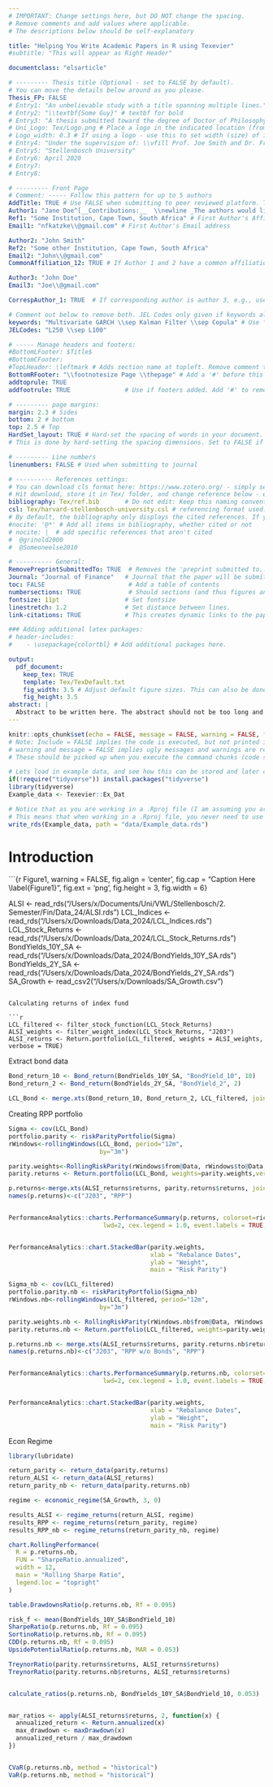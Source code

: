 ```yaml
---
# IMPORTANT: Change settings here, but DO NOT change the spacing.
# Remove comments and add values where applicable.
# The descriptions below should be self-explanatory

title: "Helping You Write Academic Papers in R using Texevier"
#subtitle: "This will appear as Right Header"

documentclass: "elsarticle"

# --------- Thesis title (Optional - set to FALSE by default).
# You can move the details below around as you please.
Thesis_FP: FALSE
# Entry1: "An unbelievable study with a title spanning multiple lines."
# Entry2: "\\textbf{Some Guy}" # textbf for bold
# Entry3: "A thesis submitted toward the degree of Doctor of Philosophy"
# Uni_Logo: Tex/Logo.png # Place a logo in the indicated location (from your root, e.g. defaults to ~/Tex/Logo.png) and uncomment this line. Leave uncommented for no image
# Logo_width: 0.3 # If using a logo - use this to set width (size) of image
# Entry4: "Under the supervision of: \\vfill Prof. Joe Smith and Dr. Frank Smith"
# Entry5: "Stellenbosch University"
# Entry6: April 2020
# Entry7:
# Entry8:

# --------- Front Page
# Comment: ----- Follow this pattern for up to 5 authors
AddTitle: TRUE # Use FALSE when submitting to peer reviewed platform. This will remove author names.
Author1: "Jane Doe^[__Contributions:__  \\newline _The authors would like to thank no institution for money donated to this project. Thank you sincerely._]"  # First Author - note the thanks message displayed as an italic footnote of first page.
Ref1: "Some Institution, Cape Town, South Africa" # First Author's Affiliation
Email1: "nfkatzke\\@gmail.com" # First Author's Email address

Author2: "John Smith"
Ref2: "Some other Institution, Cape Town, South Africa"
Email2: "John\\@gmail.com"
CommonAffiliation_12: TRUE # If Author 1 and 2 have a common affiliation. Works with _13, _23, etc.

Author3: "John Doe"
Email3: "Joe\\@gmail.com"

CorrespAuthor_1: TRUE  # If corresponding author is author 3, e.g., use CorrespAuthor_3: TRUE

# Comment out below to remove both. JEL Codes only given if keywords also given.
keywords: "Multivariate GARCH \\sep Kalman Filter \\sep Copula" # Use \\sep to separate
JELCodes: "L250 \\sep L100"

# ----- Manage headers and footers:
#BottomLFooter: $Title$
#BottomCFooter:
#TopLHeader: \leftmark # Adds section name at topleft. Remove comment to add it.
BottomRFooter: "\\footnotesize Page \\thepage" # Add a '#' before this line to remove footer.
addtoprule: TRUE
addfootrule: TRUE               # Use if footers added. Add '#' to remove line.

# --------- page margins:
margin: 2.3 # Sides
bottom: 2 # bottom
top: 2.5 # Top
HardSet_layout: TRUE # Hard-set the spacing of words in your document. This will stop LaTeX squashing text to fit on pages, e.g.
# This is done by hard-setting the spacing dimensions. Set to FALSE if you want LaTeX to optimize this for your paper.

# --------- Line numbers
linenumbers: FALSE # Used when submitting to journal

# ---------- References settings:
# You can download cls format here: https://www.zotero.org/ - simply search for your institution. You can also edit and save cls formats here: https://editor.citationstyles.org/about/
# Hit download, store it in Tex/ folder, and change reference below - easy.
bibliography: Tex/ref.bib       # Do not edit: Keep this naming convention and location.
csl: Tex/harvard-stellenbosch-university.csl # referencing format used.
# By default, the bibliography only displays the cited references. If you want to change this, you can comment out one of the following:
#nocite: '@*' # Add all items in bibliography, whether cited or not
# nocite: |  # add specific references that aren't cited
#  @grinold2000
#  @Someoneelse2010

# ---------- General:
RemovePreprintSubmittedTo: TRUE  # Removes the 'preprint submitted to...' at bottom of titlepage
Journal: "Journal of Finance"   # Journal that the paper will be submitting to, if RemovePreprintSubmittedTo is set to TRUE.
toc: FALSE                       # Add a table of contents
numbersections: TRUE             # Should sections (and thus figures and tables) be numbered?
fontsize: 11pt                  # Set fontsize
linestretch: 1.2                # Set distance between lines.
link-citations: TRUE            # This creates dynamic links to the papers in reference list.

### Adding additional latex packages:
# header-includes:
#    - \usepackage{colortbl} # Add additional packages here.

output:
  pdf_document:
    keep_tex: TRUE
    template: Tex/TexDefault.txt
    fig_width: 3.5 # Adjust default figure sizes. This can also be done in the chunks of the text.
    fig_height: 3.5
abstract: |
  Abstract to be written here. The abstract should not be too long and should provide the reader with a good understanding what you are writing about. Academic papers are not like novels where you keep the reader in suspense. To be effective in getting others to read your paper, be as open and concise about your findings here as possible. Ideally, upon reading your abstract, the reader should feel he / she must read your paper in entirety.
---
```


<!-- First: Set your default preferences for chunk options: -->

<!-- If you want a chunk's code to be printed, set echo = TRUE. message = FALSE stops R printing ugly package loading details in your final paper too. I also suggest setting warning = FALSE and checking for warnings in R, else you might find ugly warnings in your paper. -->

```r
knitr::opts_chunk$set(echo = FALSE, message = FALSE, warning = FALSE, fig.width = 6, fig.height = 5, fig.pos="H", fig.pos = 'H')
# Note: Include = FALSE implies the code is executed, but not printed in your pdf.
# warning and message = FALSE implies ugly messages and warnings are removed from your pdf.
# These should be picked up when you execute the command chunks (code sections below) in your rmd, not printed in your paper!

# Lets load in example data, and see how this can be stored and later called from your 'data' folder.
if(!require("tidyverse")) install.packages("tidyverse")
library(tidyverse)
Example_data <- Texevier::Ex_Dat

# Notice that as you are working in a .Rproj file (I am assuming you are) - the relative paths of your directories start at your specified root.
# This means that when working in a .Rproj file, you never need to use getwd() - it is assumed as your base root automatically.
write_rds(Example_data, path = "data/Example_data.rds")

```


<!-- ############################## -->
<!-- # Start Writing here: -->
<!-- ############################## -->

# Introduction \label{Introduction}



<!-- The following is a code chunk. It must have its own unique name (after the r), or no name. After the comma follows commands for R which are self-explanatory. By default, the code and messages will not be printed in your pdf, just the output: -->

```{r Figure1,  warning =  FALSE, fig.align = 'center', fig.cap = "Caption Here \\label{Figure1}", fig.ext = 'png', fig.height = 3, fig.width = 6}

ALSI <- read_rds("/Users/x/Documents/Uni/VWL/Stellenbosch/2. Semester/Fin/Data_24/ALSI.rds")
LCL_Indices <- read_rds("/Users/x/Downloads/Data_2024/LCL_Indices.rds")
LCL_Stock_Returns <- read_rds("/Users/x/Downloads/Data_2024/LCL_Stock_Returns.rds")
BondYields_10Y_SA <- read_rds("/Users/x/Downloads/Data_2024/BondYields_10Y_SA.rds")
BondYields_2Y_SA <- read_rds("/Users/x/Downloads/Data_2024/BondYields_2Y_SA.rds")
SA_Growth <- read_csv2("/Users/x/Downloads/SA_Growth.csv")

```

Calculating returns of index fund

```r
LCL_filtered <- filter_stock_function(LCL_Stock_Returns)
ALSI_weights <- filter_weight_index(LCL_Stock_Returns, "J203")
ALSI_returns <- Return.portfolio(LCL_filtered, weights = ALSI_weights, verbose = TRUE)

```

Extract bond data

```r
Bond_return_10 <- Bond_return(BondYields_10Y_SA, "BondYield_10", 10)
Bond_return_2 <- Bond_return(BondYields_2Y_SA, "BondYield_2", 2)

LCL_Bond <- merge.xts(Bond_return_10, Bond_return_2, LCL_filtered, join = "inner")

```


Creating RPP portfolio

```r
Sigma <- cov(LCL_Bond)
portfolio.parity <- riskParityPortfolio(Sigma)
rWindows<-rollingWindows(LCL_Bond, period="12m",
                         by="3m")

parity.weights<-RollingRiskParity(rWindows$from@Data, rWindows$to@Data, LCL_Bond) %>% na.omit()
parity.returns <- Return.portfolio(LCL_Bond, weights=parity.weights,verbose=TRUE)

```


```r

p.returns<-merge.xts(ALSI_returns$returns, parity.returns$returns, join = "inner")
names(p.returns)<-c("J203", "RPP")


PerformanceAnalytics::charts.PerformanceSummary(p.returns, colorset=rich6equal,
                          lwd=2, cex.legend = 1.0, event.labels = TRUE, main = "")


PerformanceAnalytics::chart.StackedBar(parity.weights, 
                                       xlab = "Rebalance Dates",
                                       ylab = "Weight", 
                                       main = "Risk Parity")

```


```r
Sigma_nb <- cov(LCL_filtered)
portfolio.parity.nb <- riskParityPortfolio(Sigma_nb)
rWindows.nb<-rollingWindows(LCL_filtered, period="12m",
                         by="3m")

parity.weights.nb <- RollingRiskParity(rWindows.nb$from@Data, rWindows.nb$to@Data, LCL_filtered) %>% na.omit()
parity.returns.nb <- Return.portfolio(LCL_filtered, weights=parity.weights.nb,verbose=TRUE)


```

```r
p.returns.nb <- merge.xts(ALSI_returns$returns, parity.returns.nb$returns, parity.returns$returns, join = "inner")
names(p.returns.nb)<-c("J203", "RPP w/o Bonds", "RPP")


PerformanceAnalytics::charts.PerformanceSummary(p.returns.nb, colorset=rich6equal,
                          lwd=2, cex.legend = 1.0, event.labels = TRUE, main = "")


PerformanceAnalytics::chart.StackedBar(parity.weights, 
                                       xlab = "Rebalance Dates",
                                       ylab = "Weight", 
                                       main = "Risk Parity")

```


Econ Regime

```r
library(lubridate)

return_parity <- return_data(parity.returns)
return_ALSI <- return_data(ALSI_returns)
return_parity_nb <- return_data(parity.returns.nb)

regime <- economic_regime(SA_Growth, 3, 0)

results_ALSI <- regime_returns(return_ALSI, regime)
results_RPP <- regime_returns(return_parity, regime)
results_RPP_nb <- regime_returns(return_parity_nb, regime)

```












```r

chart.RollingPerformance(
  R = p.returns.nb,
  FUN = "SharpeRatio.annualized",
  width = 12,
  main = "Rolling Sharpe Ratio",
  legend.loc = "topright"
)

table.DrawdownsRatio(p.returns.nb, Rf = 0.095)

risk_f <- mean(BondYields_10Y_SA$BondYield_10)
SharpeRatio(p.returns.nb, Rf = 0.095)
SortinoRatio(p.returns.nb, Rf = 0.095)
CDD(p.returns.nb, Rf = 0.095)
UpsidePotentialRatio(p.returns.nb, MAR = 0.053)

TreynorRatio(parity.returns$returns, ALSI_returns$returns)
TreynorRatio(parity.returns.nb$returns, ALSI_returns$returns)


calculate_ratios(p.returns.nb, BondYields_10Y_SA$BondYield_10, 0.053)


mar_ratios <- apply(ALSI_returns$returns, 2, function(x) {
  annualized_return <- Return.annualized(x)
  max_drawdown <- maxDrawdown(x)
  annualized_return / max_drawdown
})


CVaR(p.returns.nb, method = "historical")
VaR(p.returns.nb, method = "historical")
```







